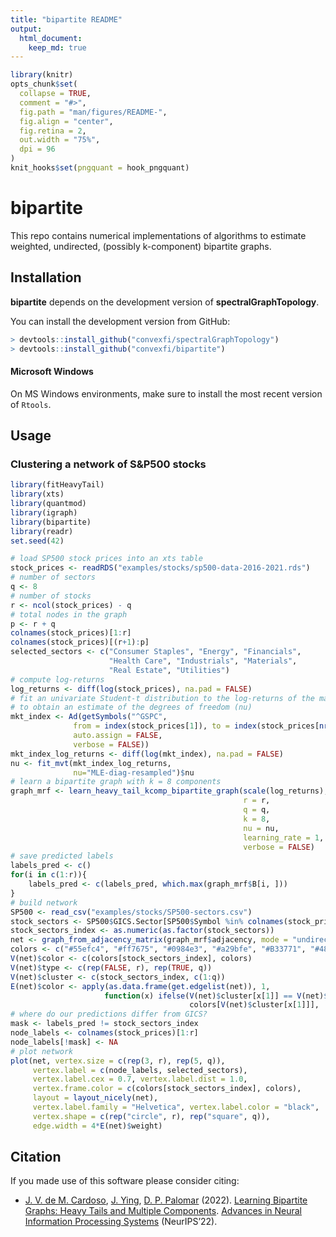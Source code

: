 ```yaml
---
title: "bipartite README"
output:
  html_document:
    keep_md: true
---
```


```r
library(knitr)
opts_chunk$set(
  collapse = TRUE,
  comment = "#>",
  fig.path = "man/figures/README-",
  fig.align = "center",
  fig.retina = 2,
  out.width = "75%",
  dpi = 96
)
knit_hooks$set(pngquant = hook_pngquant)
```

# bipartite

This repo contains numerical implementations of algorithms to estimate weighted, undirected, (possibly k-component) bipartite graphs.


## Installation

**bipartite** depends on the development version of **spectralGraphTopology**.

You can install the development version from GitHub:
```r
> devtools::install_github("convexfi/spectralGraphTopology")
> devtools::install_github("convexfi/bipartite")
```

#### Microsoft Windows
On MS Windows environments, make sure to install the most recent version of ``Rtools``.

## Usage

### Clustering a network of S&P500 stocks
```r
library(fitHeavyTail)
library(xts)
library(quantmod)
library(igraph)
library(bipartite)
library(readr)
set.seed(42)

# load SP500 stock prices into an xts table
stock_prices <- readRDS("examples/stocks/sp500-data-2016-2021.rds")
# number of sectors
q <- 8
# number of stocks
r <- ncol(stock_prices) - q
# total nodes in the graph
p <- r + q
colnames(stock_prices)[1:r]
colnames(stock_prices)[(r+1):p]
selected_sectors <- c("Consumer Staples", "Energy", "Financials",
                      "Health Care", "Industrials", "Materials", 
                      "Real Estate", "Utilities")
# compute log-returns
log_returns <- diff(log(stock_prices), na.pad = FALSE)
# fit an univariate Student-t distribution to the log-returns of the market
# to obtain an estimate of the degrees of freedom (nu)
mkt_index <- Ad(getSymbols("^GSPC",
              from = index(stock_prices[1]), to = index(stock_prices[nrow(stock_prices)]), 
              auto.assign = FALSE, 
              verbose = FALSE))
mkt_index_log_returns <- diff(log(mkt_index), na.pad = FALSE)
nu <- fit_mvt(mkt_index_log_returns,
              nu="MLE-diag-resampled")$nu
# learn a bipartite graph with k = 8 components
graph_mrf <- learn_heavy_tail_kcomp_bipartite_graph(scale(log_returns),
                                                    r = r,
                                                    q = q,
                                                    k = 8,
                                                    nu = nu,
                                                    learning_rate = 1,
                                                    verbose = FALSE)
# save predicted labels
labels_pred <- c()
for(i in c(1:r)){
    labels_pred <- c(labels_pred, which.max(graph_mrf$B[i, ]))
}
# build network
SP500 <- read_csv("examples/stocks/SP500-sectors.csv")
stock_sectors <- SP500$GICS.Sector[SP500$Symbol %in% colnames(stock_prices)[1:r]]
stock_sectors_index <- as.numeric(as.factor(stock_sectors))
net <- graph_from_adjacency_matrix(graph_mrf$adjacency, mode = "undirected", weighted = TRUE)
colors <- c("#55efc4", "#ff7675", "#0984e3", "#a29bfe", "#B33771", "#48dbfb", "#FDA7DF", "#C4E538")
V(net)$color <- c(colors[stock_sectors_index], colors)
V(net)$type <- c(rep(FALSE, r), rep(TRUE, q))
V(net)$cluster <- c(stock_sectors_index, c(1:q))
E(net)$color <- apply(as.data.frame(get.edgelist(net)), 1,
                     function(x) ifelse(V(net)$cluster[x[1]] == V(net)$cluster[x[2]],
                                        colors[V(net)$cluster[x[1]]], 'grey'))
# where do our predictions differ from GICS?
mask <- labels_pred != stock_sectors_index
node_labels <- colnames(stock_prices)[1:r]
node_labels[!mask] <- NA
# plot network
plot(net, vertex.size = c(rep(3, r), rep(5, q)),
     vertex.label = c(node_labels, selected_sectors),
     vertex.label.cex = 0.7, vertex.label.dist = 1.0,
     vertex.frame.color = c(colors[stock_sectors_index], colors),
     layout = layout_nicely(net),
     vertex.label.family = "Helvetica", vertex.label.color = "black",
     vertex.shape = c(rep("circle", r), rep("square", q)),
     edge.width = 4*E(net)$weight)
```

## Citation
If you made use of this software please consider citing:

-   [J. V. de M. Cardoso](https://mirca.github.io), [J. Ying](https://github.com/jxying),
    [D. P. Palomar](https://www.danielppalomar.com) (2022).
    [Learning Bipartite Graphs: Heavy Tails and Multiple Components](https://mirca.github.io).
    [Advances in Neural Information Processing Systems](https://neurips.cc/Conferences/2022) (NeurIPS’22).
